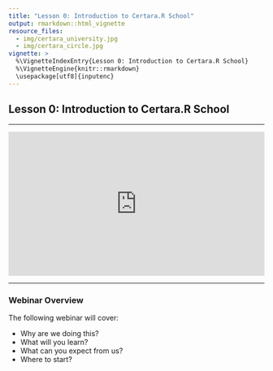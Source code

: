 ```yaml
---
title: "Lesson 0: Introduction to Certara.R School"
output: rmarkdown::html_vignette
resource_files:
  - img/certara_university.jpg
  - img/certara_circle.jpg
vignette: >
  %\VignetteIndexEntry{Lesson 0: Introduction to Certara.R School}
  %\VignetteEngine{knitr::rmarkdown}
  \usepackage[utf8]{inputenc}
---
```


## Lesson 0: Introduction to Certara.R School

----

<div style="padding:56.25% 0 0 0;position:relative;"><iframe src="https://player.vimeo.com/video/718395711?h=ecb246aee2&amp;badge=0&amp;autopause=0&amp;player_id=0&amp;app_id=58479" frameborder="0" allow="autoplay; fullscreen; picture-in-picture" allowfullscreen style="position:absolute;top:0;left:0;width:100%;height:100%;" title="Certara.R School Lesson 0"></iframe></div><script src="https://player.vimeo.com/api/player.js"></script>

---

### Webinar Overview

The following webinar will cover:

* Why are we doing this?
* What will you learn?
* What can you expect from us?
* Where to start?



